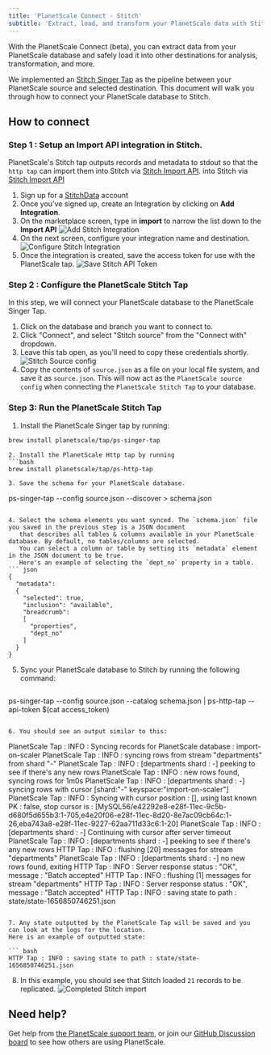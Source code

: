```yaml
---
title: 'PlanetScale Connect - Stitch'
subtitle: 'Extract, load, and transform your PlanetScale data with Stitch.'
---
```


With the PlanetScale Connect (beta), you can extract data from your PlanetScale database and safely load it into other destinations for analysis, transformation, and more.

We implemented an [Stitch Singer Tap](https://stitchdata.com/) as the pipeline between your PlanetScale source and selected destination. This document will walk you through how to connect your PlanetScale database to Stitch.
## How to connect
### Step 1 : Setup an Import API integration in Stitch.
PlanetScale's Stitch tap outputs records and metadata to stdout so that the `http tap` can import them into Stitch via [Stitch Import API](https://www.stitchdata.com/docs/developers/import-api/).
into Stitch via [Stitch Import API](https://www.stitchdata.com/docs/developers/import-api/)

1. Sign up for a [StitchData](https://app.stitchdata.com/signup) account
2. Once you've signed up, create an Integration by clicking on **Add Integration**.
3. On the marketplace screen, type in **import** to narrow the list down to the **Import API**
![Add Stitch Integration](/img/docs/stitch-add-integration.png)
4. On the next screen, configure your integration name and destination.
![Configure Stitch Integration](/img/docs/stitch-configure-integration.png)
5. Once the integration is created, save the access token for use with the PlanetScale tap.
 ![Save Stitch API Token](/img/docs/stitch-api-token.png)

### Step 2 : Configure the PlanetScale Stitch Tap
In this step, we will connect your PlanetScale database to the PlanetScale Singer Tap.

1. Click on the database and branch you want to connect to.
2. Click "Connect", and select "Stitch source" from the "Connect with" dropdown.
3. Leave this tab open, as you'll need to copy these credentials shortly.
![Stitch Source config](/img/docs/stitch-source-config.png)
4. Copy the contents of `source.json` as a file on your local file system, and save it as `source.json`. This will now act
as the `PlanetScale source config` when connecting the `PlanetScale Stitch Tap` to your database.

### Step 3: Run the PlanetScale Stitch Tap
1. Install the PlanetScale Singer tap by running: 
```bash
brew install planetscale/tap/ps-singer-tap
```
```
2. Install the PlanetScale Http tap by running
```bash
brew install planetscale/tap/ps-http-tap
```
```
3. Save the schema for your PlanetScale database.

```
ps-singer-tap --config source.json  --discover > schema.json
```

4. Select the schema elements you want synced. The `schema.json` file you saved in the previous step is a JSON document
   that describes all tables & columns available in your PlanetScale database. By default, no tables/columns are selected.
   You can select a column or table by setting its `metadata` element in the JSON document to be true. 
   Here's an example of selecting the `dept_no` property in a table.
``` json
{
  "metadata":
  {
    "selected": true,
    "inclusion": "available",
    "breadcrumb":
    [
      "properties",
      "dept_no"
    ]
  }
}
```

5. Sync your PlanetScale database to Stitch by running the following command:

```bash
```
ps-singer-tap --config source.json  --catalog schema.json | ps-http-tap  --api-token $(cat access_token)
```

6. You should see an output similar to this: 

```
PlanetScale Tap : INFO : Syncing records for PlanetScale database : import-on-scaler
PlanetScale Tap : INFO : syncing rows from stream "departments" from shard "-"
PlanetScale Tap : INFO : [departments shard : -] peeking to see if there's any new rows
PlanetScale Tap : INFO : new rows found, syncing rows for 1m0s
PlanetScale Tap : INFO : [departments shard : -] syncing rows with cursor [shard:"-" keyspace:"import-on-scaler"]
PlanetScale Tap : INFO : Syncing with cursor position : [], using last known PK : false, stop cursor is : [MySQL56/e42292e8-e28f-11ec-9c5b-d680f5d655b3:1-705,e4e20f06-e28f-11ec-8d20-8e7ac09cb64c:1-26,eba743a8-e28f-11ec-9227-62aa711d33c6:1-20]
PlanetScale Tap : INFO : [departments shard : -] Continuing with cursor after server timeout
PlanetScale Tap : INFO : [departments shard : -] peeking to see if there's any new rows
HTTP Tap : INFO : flushing [20] messages for stream "departments"
PlanetScale Tap : INFO : [departments shard : -] no new rows found, exiting
HTTP Tap : INFO : Server response status : "OK", message : "Batch accepted"
HTTP Tap : INFO : flushing [1] messages for stream "departments"
HTTP Tap : INFO : Server response status : "OK", message : "Batch accepted" 
HTTP Tap : INFO : saving state to path : state/state-1656850746251.json
```

7. Any state outputted by the PlanetScale Tap will be saved and you can look at the logs for the location.
Here is an example of outputted state:

``` bash
HTTP Tap : INFO : saving state to path : state/state-1656850746251.json
```

8. In this example, you should see that Stitch loaded `21` records to be replicated.
![Completed Stitch import](/img/docs/stitch-import-done.png)

## Need help?

Get help from [the PlanetScale support team](https://support.planetscale.com/), or join our [GitHub Discussion board](https://github.com/planetscale/discussion/discussions) to see how others are using PlanetScale.
